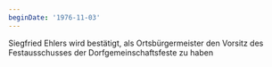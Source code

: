 ```yaml
---
beginDate: '1976-11-03'
---
```


Siegfried Ehlers wird bestätigt, als Ortsbürgermeister den Vorsitz des
Festausschusses der Dorfgemeinschaftsfeste zu haben
